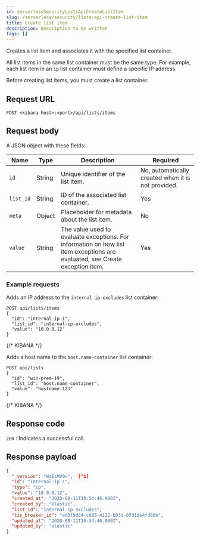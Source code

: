 ```yaml
---
id: serverlessSecurityListsApiCreateListItem
slug: /serverless/security/lists-api-create-list-item
title: Create list item
description: Description to be written
tags: []
---
```


<div id="lists-api-create-list-item"></div>

Creates a list item and associates it with the specified
<DocLink id="serverlessSecurityListsApiCreateContainer">list container</DocLink>.

All list items in the same list container must be the same type. For example,
each list item in an `ip` list container must define a specific IP address.

<DocCallOut title="Note">
Before creating list items, you must create a list container.
</DocCallOut>

## Request URL

`POST <kibana host>:<port>/api/lists/items`

## Request body

A JSON object with these fields:

| Name | Type | Description | Required |
|---|---|---|---|
| `id` | String | Unique identifier of the list item. | No, automatically created when it is not provided. |
| `list_id` | String | ID of the associated <DocLink id="serverlessSecurityListsApiCreateContainer">list container</DocLink>. | Yes |
| `meta` | Object | Placeholder for metadata about the list item. | No |
| `value` | String | The value used to evaluate exceptions. For information on how list item exceptions are evaluated, see <DocLink id="serverlessSecurityExceptionsApiCreateExceptionItem">Create exception item</DocLink>. | Yes |

### Example requests

Adds an IP address to the `internal-ip-excludes` list container:

```console
POST api/lists/items
{
  "id": "internal-ip-1",
  "list_id": "internal-ip-excludes",
  "value": "10.0.0.12"
}
```
{/* KIBANA */}

Adds a host name to the `host.name-container` list container:

```console
POST api/lists
{
  "id": "win-prem-19",
  "list_id": "host.name-container",
  "value": "hostname-123"
}
```
{/* KIBANA */}

## Response code

`200` 
    : Indicates a successful call.

## Response payload

```json
{
  "_version": "WzEsMV0=",  [^1]
  "id": "internal-ip-1",
  "type": "ip",
  "value": "10.0.0.12",
  "created_at": "2020-08-11T10:54:46.080Z",
  "created_by": "elastic",
  "list_id": "internal-ip-excludes",
  "tie_breaker_id": "ed3f9d84-cd85-4122-b93d-07d1de4fd8bb",
  "updated_at": "2020-08-11T10:54:46.080Z",
  "updated_by": "elastic"
}
```
[^1]: Base-64 encoded value of `if_seq_no` and `if_primary_term` parameters, used
for [Optimistic concurrency control](((ref))/optimistic-concurrency-control.html).
To ensure there are no conflicts, use this value when
<DocLink id="serverlessSecurityListsApiUpdateItem">updating a list item</DocLink>.
